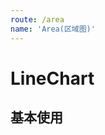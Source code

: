 ```yaml
---
route: /area
name: 'Area(区域图)'
---
```


# LineChart

## 基本使用

<Playground>
  <AreaChart
    data={
      [
       {x: '2019-06-20', y: 7},
       {x: '2019-06-21', y: 5},
       {x: '2019-06-22', y: 4},
       {x: '2019-06-23', y: 2},
       {x: '2019-06-24', y: 4},
       {x: '2019-06-25', y: 7},
       {x: '2019-06-26', y: 5},
       {x: '2019-06-27', y: 6},
       {x: '2019-06-28', y: 5}
      ]
    }
  />
</Playground>
